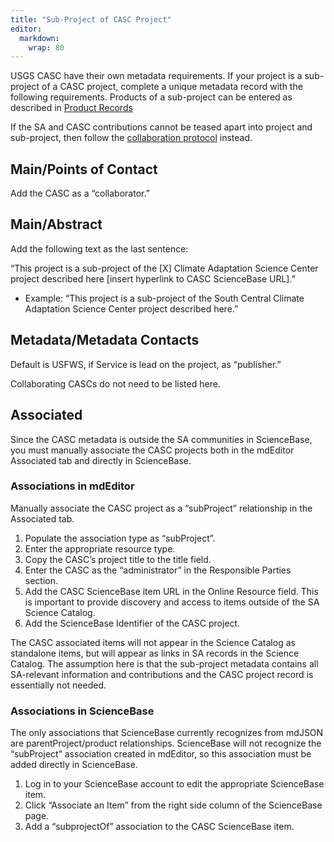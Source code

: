```yaml
---
title: "Sub-Project of CASC Project"
editor: 
  markdown: 
    wrap: 80
---
```


USGS CASC have their own metadata requirements. If your project is a sub-project
of a CASC project, complete a unique metadata record with the following
requirements. Products of a sub-project can be entered as described in 
[Product Records](../product_records/product_records_overview.qmd)

If the SA and CASC contributions cannot be teased apart into project and
sub-project, then follow the [collaboration protocol](collaboration_protocol.qmd) 
instead.

## Main/Points of Contact

Add the CASC as a “collaborator.”

## Main/Abstract

Add the following text as the last sentence:

“This project is a sub-project of the \[X\] Climate Adaptation Science Center
project described here \[insert hyperlink to CASC ScienceBase URL\].”

-   Example: “This project is a sub-project of the South Central Climate
    Adaptation Science Center project described here.”

## Metadata/Metadata Contacts

Default is USFWS, if Service is lead on the project, as “publisher.”

Collaborating CASCs do not need to be listed here.

## Associated

Since the CASC metadata is outside the SA communities in ScienceBase, you must
manually associate the CASC projects both in the mdEditor Associated tab and
directly in ScienceBase.

### Associations in mdEditor

Manually associate the CASC project as a “subProject” relationship in the
Associated tab.

1.  Populate the association type as “subProject”.
2.  Enter the appropriate resource type.
3.  Copy the CASC’s project title to the title field.
4.  Enter the CASC as the “administrator” in the Responsible Parties section.
5.  Add the CASC ScienceBase item URL in the Online Resource field. This is
    important to provide discovery and access to items outside of the SA Science
    Catalog.
6.  Add the ScienceBase Identifier of the CASC project.

The CASC associated items will not appear in the Science Catalog as standalone
items, but will appear as links in SA records in the Science Catalog. The
assumption here is that the sub-project metadata contains all SA-relevant
information and contributions and the CASC project record is essentially not
needed.

### Associations in ScienceBase

The only associations that ScienceBase currently recognizes from mdJSON are
parentProject/product relationships. ScienceBase will not recognize the
“subProject” association created in mdEditor, so this association must be added
directly in ScienceBase.

1.  Log in to your ScienceBase account to edit the appropriate ScienceBase item.
2.  Click “Associate an Item” from the right side column of the ScienceBase
    page.
3.  Add a “subprojectOf” association to the CASC ScienceBase item.
